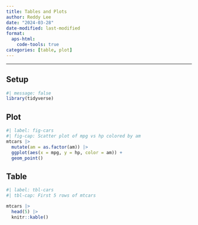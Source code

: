 ```yaml
---
title: Tables and Plots
author: Reddy Lee
date: "2024-03-28"
date-modified: last-modified
format: 
  aps-html:
    code-tools: true
categories: [table, plot]
---
```

----

## Setup
```r
#| message: false
library(tidyverse)
```

## Plot
```r
#| label: fig-cars
#| fig-cap: Scatter plot of mpg vs hp colored by am
mtcars |> 
  mutate(am = as.factor(am)) |>
  ggplot(aes(x = mpg, y = hp, color = am)) +
  geom_point() 
```

## Table
```r
#| label: tbl-cars
#| tbl-cap: First 5 rows of mtcars

mtcars |> 
  head(5) |>
  knitr::kable()
```


